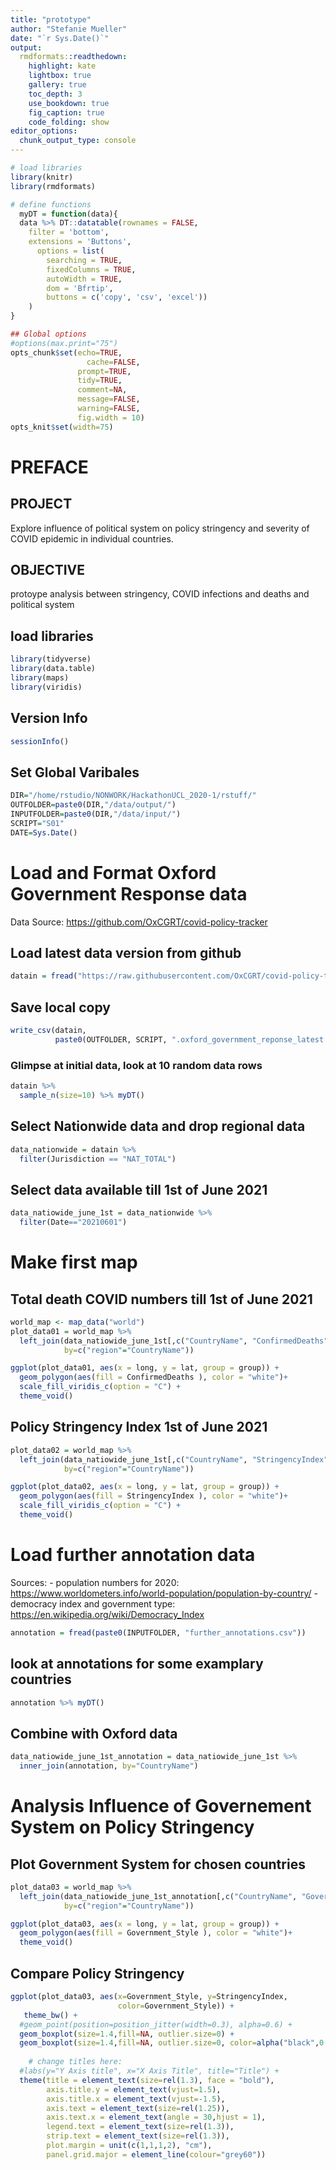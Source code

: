 ```yaml
---
title: "prototype"
author: "Stefanie Mueller"
date: "`r Sys.Date()`"
output:
  rmdformats::readthedown:
    highlight: kate
    lightbox: true
    gallery: true
    toc_depth: 3
    use_bookdown: true
    fig_caption: true
    code_folding: show
editor_options: 
  chunk_output_type: console
---
```


```r
# load libraries
library(knitr)
library(rmdformats)

# define functions
  myDT = function(data){
  data %>% DT::datatable(rownames = FALSE,
    filter = 'bottom',
    extensions = 'Buttons',
      options = list(
        searching = TRUE,
        fixedColumns = TRUE,
        autoWidth = TRUE,
        dom = 'Bfrtip',
        buttons = c('copy', 'csv', 'excel'))
    )
}

## Global options
#options(max.print="75")
opts_chunk$set(echo=TRUE,
	             cache=FALSE,
               prompt=TRUE,
               tidy=TRUE,
               comment=NA,
               message=FALSE,
               warning=FALSE,
               fig.width = 10)
opts_knit$set(width=75)
```

# PREFACE

## PROJECT
Explore influence of political system on policy stringency and severity of 
COVID epidemic in individual countries.

## OBJECTIVE
protoype analysis between stringency, COVID infections and deaths and political
system

## load libraries
```r
library(tidyverse)
library(data.table)
library(maps)
library(viridis)
```

## Version Info
```r
sessionInfo()
```

## Set Global Varibales
```r
DIR="/home/rstudio/NONWORK/HackathonUCL_2020-1/rstuff/"
OUTFOLDER=paste0(DIR,"/data/output/")
INPUTFOLDER=paste0(DIR,"/data/input/")
SCRIPT="S01"
DATE=Sys.Date()
```

# Load and Format Oxford Government Response data
Data Source:
[https://github.com/OxCGRT/covid-policy-tracker](https://github.com/OxCGRT/covid-policy-tracker)


## Load latest data version from github
```r
datain = fread("https://raw.githubusercontent.com/OxCGRT/covid-policy-tracker/master/data/OxCGRT_latest.csv")
```

## Save local copy
```r
write_csv(datain,
          paste0(OUTFOLDER, SCRIPT, ".oxford_government_reponse_latest.", DATE, ".csv.gz"))
```

### Glimpse at initial data, look at 10 random data rows
```r
datain %>% 
  sample_n(size=10) %>% myDT()
```


## Select Nationwide data and drop regional data
```r
data_nationwide = datain %>% 
  filter(Jurisdiction == "NAT_TOTAL") 
```

## Select data available till 1st of June 2021
```r
data_natiowide_june_1st = data_nationwide %>% 
  filter(Date=="20210601") 
```

# Make first map
## Total death COVID numbers till 1st of June 2021
```r
world_map <- map_data("world")
plot_data01 = world_map %>% 
  left_join(data_natiowide_june_1st[,c("CountryName", "ConfirmedDeaths")], 
            by=c("region"="CountryName"))

ggplot(plot_data01, aes(x = long, y = lat, group = group)) +
  geom_polygon(aes(fill = ConfirmedDeaths ), color = "white")+
  scale_fill_viridis_c(option = "C") +
  theme_void() 
```

## Policy Stringency Index 1st of June 2021
```r
plot_data02 = world_map %>% 
  left_join(data_natiowide_june_1st[,c("CountryName", "StringencyIndex")], 
            by=c("region"="CountryName"))

ggplot(plot_data02, aes(x = long, y = lat, group = group)) +
  geom_polygon(aes(fill = StringencyIndex ), color = "white")+
  scale_fill_viridis_c(option = "C") +
  theme_void() 
```


# Load further annotation data
Sources:
- population numbers for 2020: [https://www.worldometers.info/world-population/population-by-country/](https://www.worldometers.info/world-population/population-by-country/)
- democracy index and government type: [https://en.wikipedia.org/wiki/Democracy_Index](https://en.wikipedia.org/wiki/Democracy_Index)
```r
annotation = fread(paste0(INPUTFOLDER, "further_annotations.csv"))
```

## look at annotations for some examplary countries
```r
annotation %>% myDT()
```

## Combine with Oxford data
```r
data_natiowide_june_1st_annotation = data_natiowide_june_1st %>% 
  inner_join(annotation, by="CountryName")
```

# Analysis Influence of Governement System on Policy Stringency

## Plot Government System for chosen countries
```r
plot_data03 = world_map %>% 
  left_join(data_natiowide_june_1st_annotation[,c("CountryName", "Government_Style", "StringencyIndex")], 
            by=c("region"="CountryName"))

ggplot(plot_data03, aes(x = long, y = lat, group = group)) +
  geom_polygon(aes(fill = Government_Style ), color = "white")+
  theme_void() 
```

## Compare Policy Stringency
```r
ggplot(plot_data03, aes(x=Government_Style, y=StringencyIndex,
                        color=Government_Style)) +
   theme_bw() +
  #geom_point(position=position_jitter(width=0.3), alpha=0.6) +
  geom_boxplot(size=1.4,fill=NA, outlier.size=0) +
  geom_boxplot(size=1.4,fill=NA, outlier.size=0, color=alpha("black",0.3)) +
 
    # change titles here:
  #labs(y="Y Axis title", x="X Axis Title", title="Title") +
  theme(title = element_text(size=rel(1.3), face = "bold"),
        axis.title.y = element_text(vjust=1.5),
        axis.title.x = element_text(vjust=-1.5),
        axis.text = element_text(size=rel(1.25)),
        axis.text.x = element_text(angle = 30,hjust = 1),
        legend.text = element_text(size=rel(1.3)),
        strip.text = element_text(size=rel(1.3)),
        plot.margin = unit(c(1,1,1,2), "cm"),
        panel.grid.major = element_line(colour="grey60"))

```

